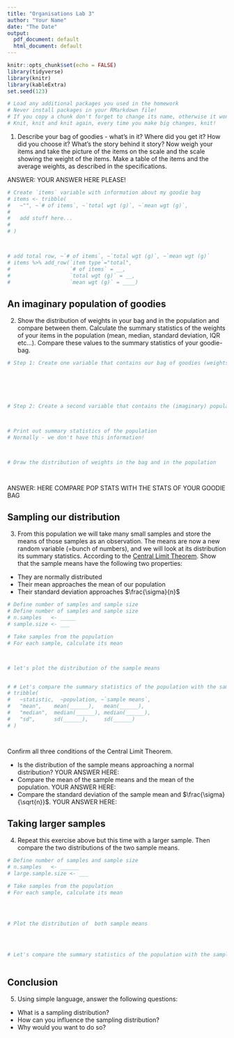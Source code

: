```yaml
---
title: "Organisations Lab 3"
author: "Your Name"
date: "The Date"
output:
  pdf_document: default
  html_document: default
---
```


```r
knitr::opts_chunk$set(echo = FALSE)
library(tidyverse) 
library(knitr)
library(kableExtra)
set.seed(123)

# Load any additional packages you used in the homework
# Never install packages in your RMarkdown file!
# If you copy a chunk don't forget to change its name, otherwise it won't run
# Knit, knit and knit again, every time you make big changes, knit!

```



1. Describe your bag of goodies - what's in it? Where did you get it? How did you choose it? What's the story behind it story? Now weigh your items and take the picture of the items on the scale and the scale showing the weight of the items. Make a table of the items and the average weights, as described in the specifications.  

ANSWER: YOUR ANSWER HERE PLEASE!



```r

# Create `items` variable with information about my goodie bag
# items <- tribble(
#   ~"", ~`# of items`, ~`total wgt (g)`, ~`mean wgt (g)`,
#    
#   add stuff here...
#    
# ) 



# add total row, ~`# of items`, ~`total wgt (g)`, ~`mean wgt (g)`
# items %>% add_row(`item type`="total", 
#                   `# of items` = __, 
#                   `total wgt (g)` = __, 
#                   `mean wgt (g)` = ____)


```



## An imaginary population of goodies


2. Show the distribution of weights in your bag and in the population and compare between them. Calculate the summary statistics of the weights of your items in the population (mean, median, standard deviation, IQR etc...). Compare these values to the  summary statistics of your goodie-bag.


```r


# Step 1: Create one variable that contains our bag of goodies (weights). 






# Step 2: Create a second variable that contains the (imaginary) population (weights).  



# Print out summary statistics of the population
# Normally - we don't have this information!



# Draw the distribution of weights in the bag and in the population




```



ANSWER: HERE COMPARE POP STATS WITH THE STATS OF YOUR GOODIE BAG


## Sampling our distribution 


3. From this population we will take many small samples and store the means of those samples as an observation. The means are now a new random variable (=bunch of numbers), and we will look at its distribution its summary statistics. According to the [Central Limit Theorem](https://www.youtube.com/watch?v=YAlJCEDH2uY). Show that the sample means have the following two properties: 
 
* They are normally distributed
* Their mean approaches the mean of our population
* Their standard deviation approaches $\frac{\sigma}{n}$



```r


# Define number of samples and sample size
# Define number of samples and sample size
# n.samples   <- _____
# sample.size <- ___

# Take samples from the population
# For each sample, calculate its mean



# let's plot the distribution of the sample means


# # Let's compare the summary statistics of the population with the sample-means
# tribble(
#   ~statistic,  ~population, ~`sample means`,
#   "mean",    mean(______),   mean(______),
#   "median",  median(______), median(______),
#   "sd",      sd(______),     sd(______)
# ) 




```


Confirm  all three conditions of the Central Limit Theorem.

* Is the distribution of the sample means approaching a normal distribution? YOUR ANSWER HERE: 
* Compare the mean of the sample means and the mean of the population. YOUR ANSWER HERE: 
* Compare the standard deviation of the sample mean and $\frac{\sigma}{\sqrt{n}}$. YOUR ANSWER HERE: 


## Taking larger samples 

4. Repeat this exercise above but this time with a larger sample. Then compare the two distributions of the two sample means. 


```r

# Define number of samples and sample size
# n.samples   <- ______
# large.sample.size <- ___

# Take samples from the population
# For each sample, calculate its mean




# Plot the distribution of  both sample means 




# Let's compare the summary statistics of the population with the sample-means



```



## Conclusion

5. Using simple language, answer the following questions: 

* What is a sampling distribution?
* How can you influence the sampling distribution?
* Why would you want to do so?












